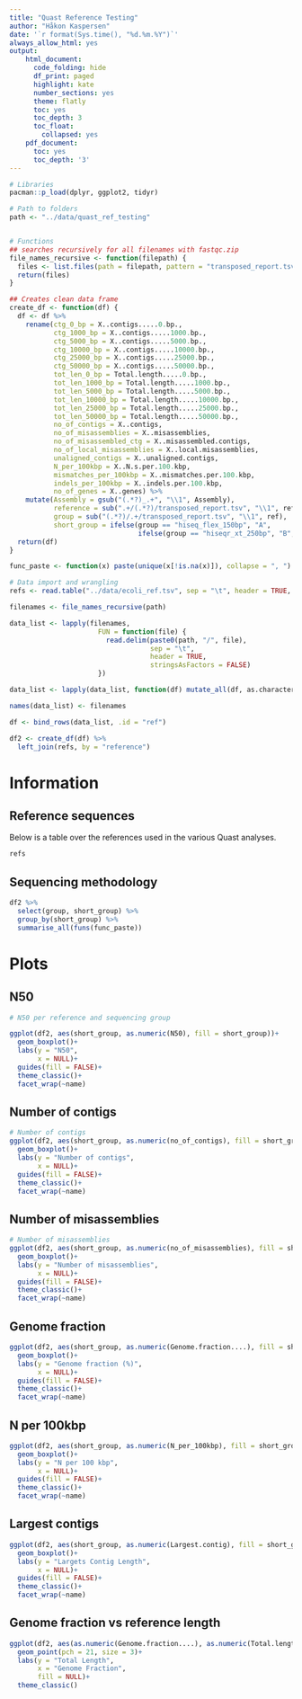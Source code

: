 ```yaml
---
title: "Quast Reference Testing"
author: "Håkon Kaspersen"
date: '`r format(Sys.time(), "%d.%m.%Y")`'
always_allow_html: yes
output:
    html_document:
      code_folding: hide
      df_print: paged
      highlight: kate
      number_sections: yes
      theme: flatly
      toc: yes
      toc_depth: 3
      toc_float:
        collapsed: yes
    pdf_document:
      toc: yes
      toc_depth: '3'
---
```


```r
# Libraries
pacman::p_load(dplyr, ggplot2, tidyr)
```


```r
# Path to folders
path <- "../data/quast_ref_testing"


# Functions
## searches recursively for all filenames with fastqc.zip
file_names_recursive <- function(filepath) {
  files <- list.files(path = filepath, pattern = "transposed_report.tsv", recursive = TRUE)
  return(files)
}

## Creates clean data frame
create_df <- function(df) {
  df <- df %>%
    rename(ctg_0_bp = X..contigs.....0.bp.,
           ctg_1000_bp = X..contigs.....1000.bp.,
           ctg_5000_bp = X..contigs.....5000.bp.,
           ctg_10000_bp = X..contigs.....10000.bp.,
           ctg_25000_bp = X..contigs.....25000.bp.,
           ctg_50000_bp = X..contigs.....50000.bp.,
           tot_len_0_bp = Total.length.....0.bp.,
           tot_len_1000_bp = Total.length.....1000.bp.,
           tot_len_5000_bp = Total.length.....5000.bp.,
           tot_len_10000_bp = Total.length.....10000.bp.,
           tot_len_25000_bp = Total.length.....25000.bp.,
           tot_len_50000_bp = Total.length.....50000.bp.,
           no_of_contigs = X..contigs,
           no_of_misassemblies = X..misassemblies,
           no_of_misassembled_ctg = X..misassembled.contigs,
           no_of_local_misassemblies = X..local.misassemblies,
           unaligned_contigs = X..unaligned.contigs,
           N_per_100kbp = X..N.s.per.100.kbp,
           mismatches_per_100kbp = X..mismatches.per.100.kbp,
           indels_per_100kbp = X..indels.per.100.kbp,
           no_of_genes = X..genes) %>%
    mutate(Assembly = gsub("(.*?)_.+", "\\1", Assembly),
           reference = sub(".+/(.*?)/transposed_report.tsv", "\\1", ref),
           group = sub("(.*?)/.+/transposed_report.tsv", "\\1", ref),
           short_group = ifelse(group == "hiseq_flex_150bp", "A",
                                ifelse(group == "hiseqr_xt_250bp", "B", "C")))
  return(df)
}

func_paste <- function(x) paste(unique(x[!is.na(x)]), collapse = ", ")

```


```r
# Data import and wrangling
refs <- read.table("../data/ecoli_ref.tsv", sep = "\t", header = TRUE, stringsAsFactors = FALSE)

filenames <- file_names_recursive(path)

data_list <- lapply(filenames,
                      FUN = function(file) {
                        read.delim(paste0(path, "/", file),
                                   sep = "\t",
                                   header = TRUE,
                                   stringsAsFactors = FALSE)
                      })

data_list <- lapply(data_list, function(df) mutate_all(df, as.character))

names(data_list) <- filenames

df <- bind_rows(data_list, .id = "ref")

df2 <- create_df(df) %>%
  left_join(refs, by = "reference")
```


# Information
## Reference sequences
Below is a table over the references used in the various Quast analyses.
```r
refs
```

## Sequencing methodology
```r
df2 %>%
  select(group, short_group) %>%
  group_by(short_group) %>%
  summarise_all(funs(func_paste))
```


# Plots
## N50
```r
# N50 per reference and sequencing group

ggplot(df2, aes(short_group, as.numeric(N50), fill = short_group))+
  geom_boxplot()+
  labs(y = "N50",
       x = NULL)+
  guides(fill = FALSE)+
  theme_classic()+
  facet_wrap(~name)
```

## Number of contigs
```r
# Number of contigs
ggplot(df2, aes(short_group, as.numeric(no_of_contigs), fill = short_group))+
  geom_boxplot()+
  labs(y = "Number of contigs",
       x = NULL)+
  guides(fill = FALSE)+
  theme_classic()+
  facet_wrap(~name)
```

## Number of misassemblies
```r
# Number of misassemblies
ggplot(df2, aes(short_group, as.numeric(no_of_misassemblies), fill = short_group))+
  geom_boxplot()+
  labs(y = "Number of misassemblies",
       x = NULL)+
  guides(fill = FALSE)+
  theme_classic()+
  facet_wrap(~name)
```

## Genome fraction
```r
ggplot(df2, aes(short_group, as.numeric(Genome.fraction....), fill = short_group))+
  geom_boxplot()+
  labs(y = "Genome fraction (%)",
       x = NULL)+
  guides(fill = FALSE)+
  theme_classic()+
  facet_wrap(~name)
```

## N per 100kbp
```r
ggplot(df2, aes(short_group, as.numeric(N_per_100kbp), fill = short_group))+
  geom_boxplot()+
  labs(y = "N per 100 kbp",
       x = NULL)+
  guides(fill = FALSE)+
  theme_classic()+
  facet_wrap(~name)
```

## Largest contigs
```r
ggplot(df2, aes(short_group, as.numeric(Largest.contig), fill = short_group))+
  geom_boxplot()+
  labs(y = "Largets Contig Length",
       x = NULL)+
  guides(fill = FALSE)+
  theme_classic()+
  facet_wrap(~name)
```

## Genome fraction vs reference length
```r
ggplot(df2, aes(as.numeric(Genome.fraction....), as.numeric(Total.length), fill = short_group))+
  geom_point(pch = 21, size = 3)+
  labs(y = "Total Length",
       x = "Genome Fraction",
       fill = NULL)+
  theme_classic()
```



